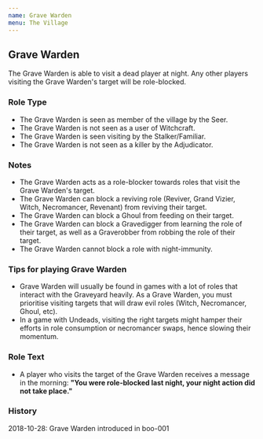 ```yaml
---
name: Grave Warden
menu: The Village
---
```


## Grave Warden

The Grave Warden is able to visit a dead player at night. Any other
players visiting the Grave Warden's target will be role-blocked.

### Role Type

  - The Grave Warden is seen as member of the village by the Seer.
  - The Grave Warden is not seen as a user of Witchcraft.
  - The Grave Warden is seen visiting by the Stalker/Familiar.
  - The Grave Warden is not seen as a killer by the Adjudicator.

### Notes

  - The Grave Warden acts as a role-blocker towards roles that visit the
    Grave Warden's target.
  - The Grave Warden can block a reviving role (Reviver, Grand Vizier,
    Witch, Necromancer, Revenant) from reviving their target.
  - The Grave Warden can block a Ghoul from feeding on their target.
  - The Grave Warden can block a Gravedigger from learning the role of
    their target, as well as a Graverobber from robbing the role of
    their target.
  - The Grave Warden cannot block a role with night-immunity.

### Tips for playing Grave Warden

  - Grave Warden will usually be found in games with a lot of roles that
    interact with the Graveyard heavily. As a Grave Warden, you must
    prioritise visiting targets that will draw evil roles (Witch,
    Necromancer, Ghoul, etc).
  - In a game with Undeads, visiting the right targets might hamper
    their efforts in role consumption or necromancer swaps, hence
    slowing their momentum.

### Role Text

  - A player who visits the target of the Grave Warden receives a
    message in the morning: **"You were role-blocked last night, your
    night action did not take place."**

### History

2018-10-28: Grave Warden introduced in boo-001
